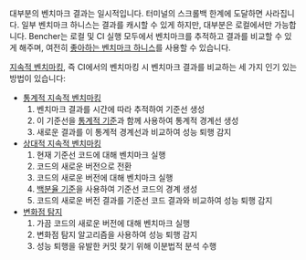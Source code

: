 대부분의 벤치마크 결과는 일시적입니다.
터미널의 스크롤백 한계에 도달하면 사라집니다.
일부 벤치마크 하니스는 결과를 캐시할 수 있게 하지만, 대부분은 로컬에서만 가능합니다.
Bencher는 로컬 및 CI 실행 모두에서 벤치마크를 추적하고 결과를 비교할 수 있게 해주며,
여전히 [좋아하는 벤치마크 하니스][adapters]를 사용할 수 있습니다.

[지속적 벤치마킹][continuous benchmarking], 즉 CI에서의 벤치마킹 시 벤치마크 결과를 비교하는 세 가지 인기 있는 방법이 있습니다:

- [통계적 지속적 벤치마킹][statistical continuous benchmarking]
  1. 벤치마크 결과를 시간에 따라 추적하여 기준선 생성
  2. 이 기준선을 [통계적 기준][thresholds]과 함께 사용하여 통계적 경계선 생성
  3. 새로운 결과를 이 통계적 경계선과 비교하여 성능 퇴행 감지
- [상대적 지속적 벤치마킹][relative continuous benchmarking]
  1. 현재 기준선 코드에 대해 벤치마크 실행
  2. 코드의 새로운 버전으로 전환
  3. 코드의 새로운 버전에 대해 벤치마크 실행
  4. [백분율 기준][percentage thresholds]을 사용하여 기준선 코드의 경계 생성
  5. 코드의 새로운 버전 결과를 기준선 코드 결과와 비교하여 성능 퇴행 감지
- [변화점 탐지][change point detection]
  1. 가끔 코드의 새로운 버전에 대해 벤치마크 실행
  2. 변화점 탐지 알고리즘을 사용하여 성능 퇴행 감지
  3. 성능 퇴행을 유발한 커밋 찾기 위해 이분법적 분석 수행

[adapters]: /ko/docs/explanation/adapters/
[continuous benchmarking]: /ko/docs/explanation/continuous-benchmarking/
[thresholds]: /ko/docs/explanation/thresholds/
[percentage thresholds]: /ko/docs/explanation/thresholds/#percentage-thresholds

[statistical continuous benchmarking]: #statistical-continuous-benchmarking
[relative continuous benchmarking]: #relative-continuous-benchmarking
[change point detection]: #change-point-detection